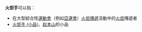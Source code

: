 '''火炬手'''可以指：
* 在大型綜合性[[運動會|運動會]]（例如[[亞運會|亞運會]]）[[火炬傳遞|火炬傳遞]]活動中的[[火炬|火炬]]傳遞者
* [[火炬手_(小品)|火炬手 (小品)]]，[[赵本山|赵本山]]的小品

{{消歧義|cat=三字消歧义}}